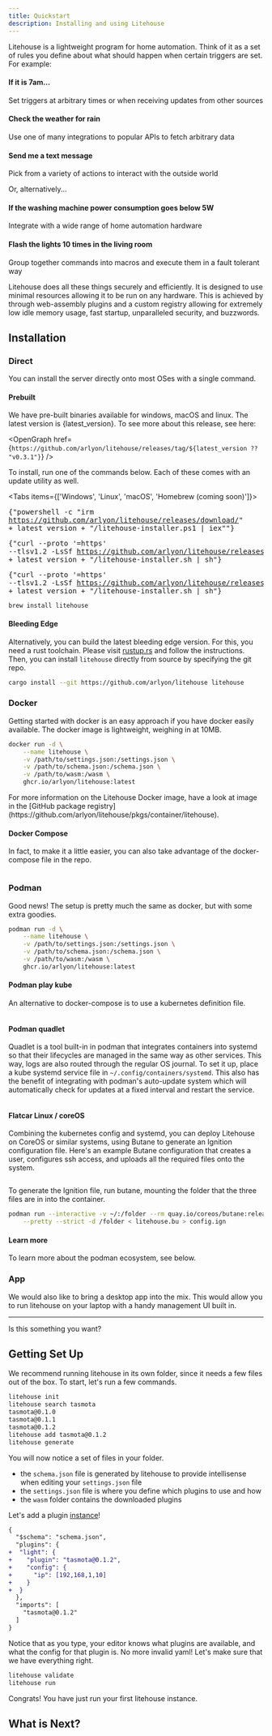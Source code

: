 ```yaml
---
title: Quickstart
description: Installing and using Litehouse
---
```



Litehouse is a lightweight program for home automation. Think of it as a set of
rules you define about what should happen when certain triggers are set. For
example:

<Steps>
<Step>
<h4>If it is 7am...</h4>

Set triggers at arbitrary times or when receiving updates from other sources
</Step>
<Step>

<h4>Check the weather for rain</h4>

Use one of many integrations to popular APIs to fetch arbitrary data
</Step>
<Step>

<h4>Send me a text message</h4>

Pick from a variety of actions to interact with the outside world
</Step>
</Steps>

Or, alternatively...

<Steps>
<Step>
<h4>If the washing machine power consumption goes below 5W</h4>

Integrate with a wide range of home automation hardware
</Step>
<Step>

<h4>Flash the lights 10 times in the living room</h4>

Group together commands into macros and execute them in a fault tolerant way
</Step>
</Steps>

Litehouse does all these things securely and efficiently. It is designed to use minimal resources allowing it to be run on any hardware.
This is achieved by through web-assembly plugins and a custom registry allowing for extremely low idle memory usage, fast startup,
unparalleled security, and buzzwords.

## Installation

<Cards>
<Card title="Direct" href="#direct" className="bg-gradient-to-bl dark:from-black dark:to-orange-950 border-orange-600"/>
<Card title="Docker" href="#docker" className="bg-gradient-to-bl dark:from-black dark:to-blue-950 border-blue-600" />
<Card title="Podman" href="#podman" className="bg-gradient-to-bl dark:from-black dark:to-purple-950 border-purple-600" />
<Card title="App" href="#app" />
</Cards>

### Direct

You can install the server directly onto most OSes with a single command.

#### Prebuilt


We have pre-built binaries available for windows, macOS and linux. The latest version is {latest_version}. To see more about this release, see here:

<OpenGraph href={`https://github.com/arlyon/litehouse/releases/tag/${latest_version ?? "v0.3.1"}`} />

To install, run one of the commands below. Each of these comes with an update
utility as well.

<Tabs items={['Windows', 'Linux', 'macOS', 'Homebrew (coming soon)']}>
  <Tab value="Windows">
  <CodeBlock><Pre>{"powershell -c \"irm https://github.com/arlyon/litehouse/releases/download/" + latest_version + "/litehouse-installer.ps1 | iex\""}</Pre></CodeBlock>
  </Tab>
  <Tab value="Linux">
  <CodeBlock><Pre>{"curl --proto '=https' --tlsv1.2 -LsSf https://github.com/arlyon/litehouse/releases/download/" + latest_version + "/litehouse-installer.sh | sh"}</Pre></CodeBlock>
  </Tab>
  <Tab value="macOS">
  <CodeBlock><Pre>{"curl --proto '=https' --tlsv1.2 -LsSf https://github.com/arlyon/litehouse/releases/download/" + latest_version + "/litehouse-installer.sh | sh"}</Pre></CodeBlock>
  </Tab>
  <Tab value="Homebrew (coming soon)">
  ```
  brew install litehouse
  ```
  </Tab>
</Tabs>

#### Bleeding Edge

Alternatively, you can build the latest bleeding edge version. For this, you
need a rust toolchain. Please visit [rustup.rs](https://rustup.rs) and follow
the instructions. Then, you can install `litehouse` directly from source by
specifying the git repo.

```bash title="Terminal"
cargo install --git https://github.com/arlyon/litehouse litehouse
```

### Docker

Getting started with docker is an easy approach if you have docker easily available.
The docker image is lightweight, weighing in at 10MB.

```bash title="Terminal"
docker run -d \
    --name litehouse \
    -v /path/to/settings.json:/settings.json \
    -v /path/to/schema.json:/schema.json \
    -v /path/to/wasm:/wasm \
    ghcr.io/arlyon/litehouse:latest
```

<Callout title="Litehouse Docker Image">
For more information on the Litehouse Docker image, have a look at image in the [GitHub package registry](https://github.com/arlyon/litehouse/pkgs/container/litehouse).
</Callout>

#### Docker Compose

In fact, to make it a little easier, you can also take advantage of the docker-compose file
in the repo.

```yaml title="docker-compose.yaml" file=../../../examples/docker-compose.yaml
```

### Podman

Good news! The setup is pretty much the same as docker, but with some extra goodies.

```bash title="Terminal"
podman run -d \
    --name litehouse \
    -v /path/to/settings.json:/settings.json \
    -v /path/to/schema.json:/schema.json \
    -v /path/to/wasm:/wasm \
    ghcr.io/arlyon/litehouse:latest
```

#### Podman play kube

An alternative to docker-compose is to use a kubernetes definition file.

```yaml title="kube.yaml" file=../../../examples/kube.yaml
```

#### Podman quadlet

Quadlet is a tool built-in in podman that integrates containers into systemd
so that their lifecycles are managed in the same way as other services. This
way, logs are also routed through the regular OS journal. To set it up,
place a kube systemd service file in `~/.config/containers/systemd`. This also
has the benefit of integrating with podman's auto-update system which will
automatically check for updates at a fixed interval and restart the service.

```systemd title="litehouse.kube" file=../../../examples/litehouse.kube
```

#### Flatcar Linux / coreOS

Combining the kubernetes config and systemd, you can deploy Litehouse on
CoreOS or similar systems, using Butane to generate an Ignition configuration
file. Here's an example Butane configuration that creates a user, configures
ssh access, and uploads all the required files onto the system.

```yaml title="litehouse.bu" file=../../../examples/litehouse.bu
```

To generate the Ignition file, run butane, mounting the folder that the three
files are in into the container.

```bash
podman run --interactive -v ~/:/folder --rm quay.io/coreos/butane:release \
    --pretty --strict -d /folder < litehouse.bu > config.ign
```

#### Learn more

To learn more about the podman ecosystem, see below.

<Cards>
<Card title="CoreOS and Butane" href="https://docs.fedoraproject.org/en-US/fedora-coreos/producing-ign/#_getting_butane" className="bg-gradient-to-bl dark:from-black dark:to-blue-950 border-blue-600" />
<Card title="Podman Autoupdate" href="https://docs.podman.io/en/latest/markdown/podman-auto-update.1.html" className="bg-gradient-to-bl dark:from-black dark:to-purple-950 border-purple-600" />
<Card title="Podman Quadlet" href="https://docs.podman.io/en/latest/markdown/podman-systemd.unit.5.html" className="bg-gradient-to-bl dark:from-black dark:to-orange-950 border-orange-600"/>
</Cards>

### App

<Callout title="Coming soon...">
We would also like to bring a desktop app into the mix. This would allow you to run
litehouse on your laptop with a handy management UI built in.

<hr className="mt-2 mb-2" />

<div className="flex justify-between w-full items-center">
Is this something you want?

<AppRequestButton />

</div>

</Callout>

## Getting Set Up

We recommend running litehouse in its own folder, since it needs a few files
out of the box. To start, let's run a few commands.

```bash title="Terminal"
litehouse init
litehouse search tasmota
tasmota@0.1.0
tasmota@0.1.1
tasmota@0.1.2
litehouse add tasmota@0.1.2
litehouse generate
```

You will now notice a set of files in your folder.

<Files>
  <Folder name="wasm" defaultOpen>
    <File name="tasmota@0.1.2.wasm" />
  </Folder>
  <File name="schema.json" />
  <File name="settings.json" />
</Files>

- the `schema.json` file is generated by litehouse to provide intellisense
  when editing your `settings.json` file
- the `settings.json` file is where you define which plugins to use and how
- the `wasm` folder contains the downloaded plugins

Let's add a plugin [instance](/docs/terminology#instance)!

```diff title="settings.json"
{
  "$schema": "schema.json",
  "plugins": {
+  "light": {
+    "plugin": "tasmota@0.1.2",
+    "config": {
+      "ip": [192,168,1,10]
+    }
+  }
  },
  "imports": [
    "tasmota@0.1.2"
  ]
}
```

Notice that as you type, your editor knows what plugins are available, and what
the config for that plugin is. No more invalid yaml! Let's make sure that we
have everything right.

```bash title="Terminal"
litehouse validate
litehouse run
```

Congrats! You have just run your first litehouse instance.

## What is Next?

<Cards>
  <Card title="📦 Visit the plugin registry" href="/registry" />
  <Card title="🔀 Learn more about creating rules" href="/docs/rules" />
  <Card title="📚 View the source code" href="https://github.com/arlyon/litehouse" />
</Cards>
